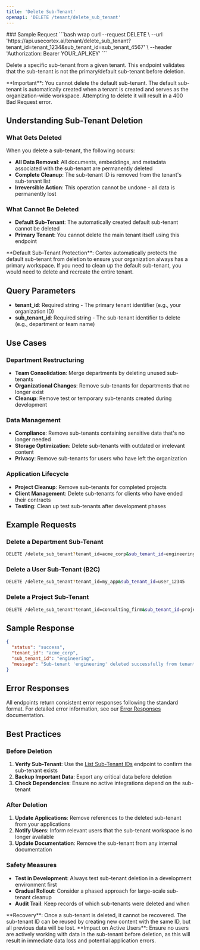 ```yaml
---
title: 'Delete Sub-Tenant'
openapi: 'DELETE /tenant/delete_sub_tenant'
---
```



<Panel>
  <TableOfContents />
</Panel>
<TryIt />
### Sample Request
```bash wrap
curl --request DELETE \
  --url 'https://api.usecortex.ai/tenant/delete_sub_tenant?tenant_id=tenant_1234&sub_tenant_id=sub_tenant_4567' \
  --header 'Authorization: Bearer YOUR_API_KEY'
  ```


Delete a specific sub-tenant from a given tenant. This endpoint validates that the sub-tenant is not the primary/default sub-tenant before deletion.

<Warning>
**Important**: You cannot delete the default sub-tenant. The default sub-tenant is automatically created when a tenant is created and serves as the organization-wide workspace. Attempting to delete it will result in a 400 Bad Request error.
</Warning>

## Understanding Sub-Tenant Deletion

### What Gets Deleted
When you delete a sub-tenant, the following occurs:
- **All Data Removal**: All documents, embeddings, and metadata associated with the sub-tenant are permanently deleted
- **Complete Cleanup**: The sub-tenant ID is removed from the tenant's sub-tenant list
- **Irreversible Action**: This operation cannot be undone - all data is permanently lost

### What Cannot Be Deleted
- **Default Sub-Tenant**: The automatically created default sub-tenant cannot be deleted
- **Primary Tenant**: You cannot delete the main tenant itself using this endpoint

<Note>
**Default Sub-Tenant Protection**: Cortex automatically protects the default sub-tenant from deletion to ensure your organization always has a primary workspace. If you need to clean up the default sub-tenant, you would need to delete and recreate the entire tenant.
</Note>

## Query Parameters

- **tenant_id**: Required string - The primary tenant identifier (e.g., your organization ID)
- **sub_tenant_id**: Required string - The sub-tenant identifier to delete (e.g., department or team name)

## Use Cases

### **Department Restructuring**
- **Team Consolidation**: Merge departments by deleting unused sub-tenants
- **Organizational Changes**: Remove sub-tenants for departments that no longer exist
- **Cleanup**: Remove test or temporary sub-tenants created during development

### **Data Management**
- **Compliance**: Remove sub-tenants containing sensitive data that's no longer needed
- **Storage Optimization**: Delete sub-tenants with outdated or irrelevant content
- **Privacy**: Remove sub-tenants for users who have left the organization

### **Application Lifecycle**
- **Project Cleanup**: Remove sub-tenants for completed projects
- **Client Management**: Delete sub-tenants for clients who have ended their contracts
- **Testing**: Clean up test sub-tenants after development phases

## Example Requests

### Delete a Department Sub-Tenant
```bash
DELETE /delete_sub_tenant?tenant_id=acme_corp&sub_tenant_id=engineering
```

### Delete a User Sub-Tenant (B2C)
```bash
DELETE /delete_sub_tenant?tenant_id=my_app&sub_tenant_id=user_12345
```

### Delete a Project Sub-Tenant
```bash
DELETE /delete_sub_tenant?tenant_id=consulting_firm&sub_tenant_id=project_alpha
```

## Sample Response

```json
{
  "status": "success",
  "tenant_id": "acme_corp",
  "sub_tenant_id": "engineering",
  "message": "Sub-tenant 'engineering' deleted successfully from tenant 'acme_corp'"
}
```

## Error Responses

All endpoints return consistent error responses following the standard format. For detailed error information, see our [Error Responses](/api-reference/error-responses) documentation.

## Best Practices

### **Before Deletion**
1. **Verify Sub-Tenant**: Use the [List Sub-Tenant IDs](/api-reference/endpoint/list-sub-tenant-ids) endpoint to confirm the sub-tenant exists
2. **Backup Important Data**: Export any critical data before deletion
3. **Check Dependencies**: Ensure no active integrations depend on the sub-tenant

### **After Deletion**
1. **Update Applications**: Remove references to the deleted sub-tenant from your applications
2. **Notify Users**: Inform relevant users that the sub-tenant workspace is no longer available
3. **Update Documentation**: Remove the sub-tenant from any internal documentation

### **Safety Measures**
- **Test in Development**: Always test sub-tenant deletion in a development environment first
- **Gradual Rollout**: Consider a phased approach for large-scale sub-tenant cleanup
- **Audit Trail**: Keep records of which sub-tenants were deleted and when

<Info>
**Recovery**: Once a sub-tenant is deleted, it cannot be recovered. The sub-tenant ID can be reused by creating new content with the same ID, but all previous data will be lost.
</Info>

<Warning>
**Impact on Active Users**: Ensure no users are actively working with data in the sub-tenant before deletion, as this will result in immediate data loss and potential application errors.
</Warning>